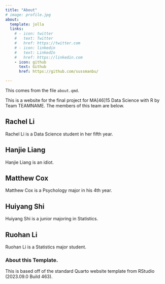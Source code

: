 ```yaml
---
title: "About"
# image: profile.jpg
about:
  template: jolla
  links:
    # - icon: twitter
    #   text: Twitter
    #   href: https://twitter.com
    # - icon: linkedin
    #   text: LinkedIn
    #   href: https://linkedin.com
    - icon: github
      text: Github
      href: https://github.com/sussmanbu/

---
```



This comes from the file `about.qmd`.

This is a website for the final project for MA[46]15 Data Science with R by Team TEAMNAME.
The members of this team are below.

## Rachel Li 

Rachel Li is a Data Science student in her fifth year. 

## Hanjie Liang

Hanjie Liang is an idiot.

## Matthew Cox

Matthew Cox is a Psychology major in his 4th year.

## Huiyang Shi

Huiyang Shi is a junior majoring in Statistics. 

## Ruohan Li

Ruohan Li is a Statistics major student.


<!-- Please leave in the information below -->

### About this Template.

This is based off of the standard Quarto website template from RStudio (2023.09.0 Build 463).
